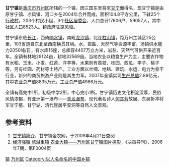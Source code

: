 {{中国乡级行政区
| 行政区全称 = 甘宁镇
| 景观照片文件名 =
| 景观照片描述 =
| 汉语拼音 = 
| 上级行政区 = [[重庆市|重庆市]][[万州区|万州区]]
| 行政区类别 = [[镇|镇]]
| 行政区划代码 = 500101139
| 地理坐标 = {{coord|30.6718|N|108.2742|E|display=inline,title|scale:30000}}
| 总面积 = 104.8平方公里
| 户籍人口 = 5.9万人
| 户籍人口年份 = 2004年
| 常住人口 =
| 常住人口年份 =
| 人口密度 = 
| 领导人职务1 =
| 领导人姓名1 =
| 领导人职务2 =
| 领导人姓名2 =
| 行政区划 = 3个居委会、25个村委会
| 官方网站 =
| 政府驻地 = 
| 邮政编码 = 404003
| 毗邻行政区 = 万州区[[高峰镇|高峰镇]]、[[柱山镇|柱山镇]]、[[分水镇_(重庆市)|分水镇]]、[[响水镇|响水镇]]、[[龙沙镇|龙沙镇]]、[[瀼渡镇|瀼渡镇]]、[[新田镇_(重庆市)|新田镇]]
| 位置图文件名 =
| 位置图描述 =
}}
'''甘宁镇'''是[[重庆市|重庆市]][[万州区|万州区]]所辖的一个镇，因三国东吴将军[[甘宁|甘宁]]而得名，现甘宁镇是由原甘宁镇、凉风镇、河口乡在2004年合并而成，面积104.8平方公里，下辖25个[[行政村|行政村]]，203个村民小组，3个[[社区居委会|社区居委会]]，人口总计17606户、59057人，其中社区人口8523人。镇政府驻凉风垭。

甘宁镇东临[[长江|长江]]，西倚[[响水镇|响水镇]]，南毗[[龙沙镇|龙沙镇]]，北连[[柱山镇|柱山镇]]，距万州主城区25公里，103省道自东北至西南横贯其境。水、岩盐、天然气等资源丰富，场镇供水能力2050吨/日，有水库15座，总库容4407万立方米，岩盐、天然气可供开采近百年。全镇有林地29124亩，耕地32569亩。当地农业以粮食生产为主，主要农作物有水稻、玉米、小麦、红苕、洋芋等，水果则有荔枝、桂园、西瓜、李子、桃子等，另有桂圆、药材等土特产。工业方面以丝绸、地毯、建筑、水运、电力为骨干行业，新兴的商贸旅游产业则是其生力军。2007年全镇实现[[GDP|生产总值]]2.89亿元，其中农业总产值8835万元，工业总产值4986万元。

全镇有高完中1所，初级中学2所，中心完小1所。甘宁镇历史文化积淀深厚，民俗风情浓郁，有亚洲第一瀑布——[[青龙瀑布|青龙瀑布]]、现代著名诗人[[何其芳|何其芳]]故居、东吴折冲将军甘宁墓、甘宁湖、清代崖居平安洞等自然人文景观。

==参考资料==
<div class="references-small">
#[https://web.archive.org/web/20150422195237/http://www.agri.com.cn/town/500101133000.htm 甘宁镇简介]，甘宁镇金农网，于2009年4月21日查阅
#[http://isoshu.cqvip.com/qk/80286X/200607/22310730.html 经济强镇 旅游重镇 农业大镇——万州区甘宁镇图片掠影]{{dead link|date=2018年3月 |bot=InternetArchiveBot |fix-attempted=yes }}，《决策导刊》，2006年7期，第F0004页
</div>


{{重庆市万州区行政区划}}
[[Category:万州区|镇]]
[[Category:重庆乡镇|万州区]]
[[Category:以人名命名的中国乡镇|Category:以人名命名的中国乡镇]]